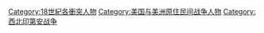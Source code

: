[[Category:18世紀各衝突人物|Category:18世紀各衝突人物]]
[[Category:美国与美洲原住民间战争人物|Category:美国与美洲原住民间战争人物]]
[[Category:西北印第安战争|Category:西北印第安战争]]